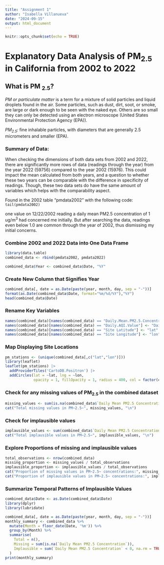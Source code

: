 ```yaml
---
title: "Assignment 1"
author: "Isabella Villanueva"
date: "2024-09-15"
output: html_document
---
```


```r
knitr::opts_chunk$set(echo = TRUE)
```

# Explanatory Data Analysis of PM~2.5~ in California from 2002 to 2022

## What is PM ~2.5~?

*PM or particulate matter* is a term for a mixture of solid particles and liquid droplets found in the air. Some particles, such as dust, dirt, soot, or smoke, are large or dark enough to be seen with the naked eye. Others are so small they can only be detected using an electron microscope (United States Environmental Protection Agency (EPA)).

*PM~2.5~:* fine inhalable particles, with diameters that are generally 2.5 micrometers and smaller (EPA).

### Summary of Data:

When checking the dimensions of both data sets from 2002 and 2022, there are significantly more rows of data (readings through the year) from the year 2022 (59756) compared to the year 2002 (15976). This could impact the mean calculated from both years, and a question to whether these two years can be comparable with the difference in specificity of readings. Though, these two data sets do have the same amount of variables which helps with the comparability aspect.

Found in the 2002 table "pmdata2002" with the following code: `tail(pmdata2002)`

one value on 12/22/2002 reading a daily mean PM2.5 concentration of 1 ug/m^3^ had concerned me initially. But after searching the data, readings even below 1.0 are common through the year of 2002, thus dismissing my initial concerns.

### Combine 2002 and 2022 Data into One Data Frame

```r
library(data.table)
combined_data <- rbind(pmdata2002, pmdata2022)
```

```r
combined_data$Year <- combined_data$Date, "%Y"
```

### Create New Column that Signifies Year

```r
combined_data[, date = as.Date(paste(year, month, day, sep = "-"))]
format(as.Date(combined_data$Date, format="%m/%d/%Y"),"%Y")
head(combined_data$Date)
```

### Rename Key Variables

```r
names(combined_data)[names(combined_data) == "Daily.Mean.PM2.5.Concentration"] <- "Daily_PM2.5"
names(combined_data)[names(combined_data) == "Daily.AQI.Value"] <- "Daily_AQI"
names(combined_data)[names(combined_data) == "Site Latitude"] <- "lat"
names(combined_data)[names(combined_data) == "Site Longitude"] <- "lon"
```

### Map Displaying Site Locations

```r
pm_stations <- (unique(combined_data[,c("lat","lon")]))  
library(leaflet)
leaflet(pm_stations) |> 
  addProviderTiles('CartoDB.Positron') |> 
  addCircles(lat = ~lat, lng = ~lon,
             opacity = 1, fillOpacity = 1, radius = 400, col = factor(combined_data$Year))
```

### Check for any missing values of PM~2.5~ in the combined dataset
```r
missing_values <- sum(is.na(combined_data$`Daily Mean PM2.5 Concentration`))
cat("Total missing values in PM~2.5~", missing_values, "\n")
```
### Check for implausible values
```r
implausible_values <- sum(combined_data$`Daily Mean PM2.5 Concentration` < 0, na.rm = TRUE)
cat("Total implausible values in PM~2.5~", implausible_values, "\n")

```
### Explore Proportions of missing and implausible values
```r
total_observations <- nrow(combined_data)
missing_proportion <- missing_values / total_observations
implausible_proportion <- implausible_values / total_observations
cat("Proportion of missing values in PM~2.5~ concentrations:", missing_proportion, "\n")
cat("Proportion of implausible values in PM~2.5~ concentrations:", implausible_proportion, "\n")
```
### Summarize Temporal Patterns of Implausible Values
```r
combined_data$Date <- as.Date(combined_data$Date)
library(dplyr)
library(lubridate)

combined_data[, date = as.Date(paste(year, month, day, sep = "-"))]
monthly_summary <- combined_data %>%
  mutate(Month = floor_date(Date, '%m')) %>%
  group_by(Month) %>%
  summarise(
    Total = n(),
    Missing = sum(is.na(`Daily Mean PM2.5 Concentration`)),
    Implausible = sum(`Daily Mean PM2.5 Concentration` < 0, na.rm = TRUE)
  )
print(monthly_summary)
```

